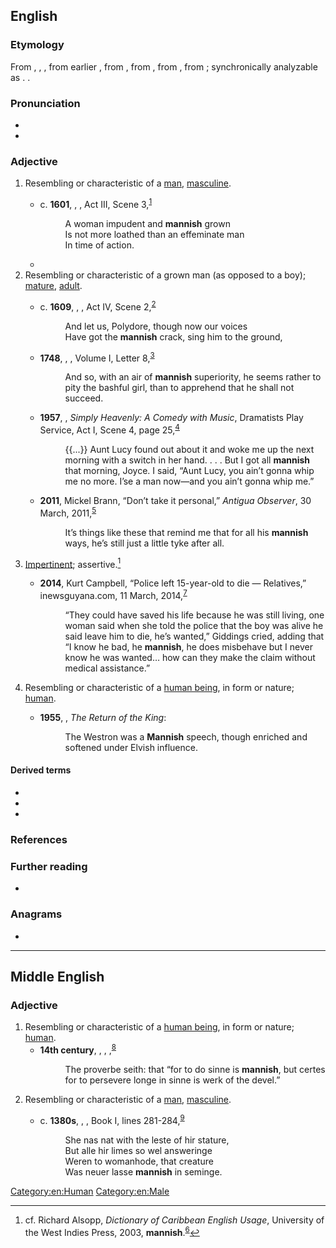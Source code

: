 ==English==

===Etymology===
From {{inh|en|enm|mannish}}, {{m|enm|mannisshe}}, {{m|enm|mannysh}}, from earlier {{m|enm|mennish|t=human", also "humanity, mankind}}, from {{inh|en|ang|mennisċ|t=human, natural, humane", also "mankind, human race}}, from {{inh|en|gem-pro|*manniskaz|t=human}}, from {{der|en|gem-pro|*mann-|t=man, human, person}}, from {{der|en|ine-pro|*man-|t=man}}; synchronically analyzable as {{suf|en|man|ish}}. {{doublet|en|mennish|mensk|mense|mensch}}.

===Pronunciation===
* {{IPA|en|/ˈmæn.ɪʃ/}}
* {{rhymes|en|ænɪʃ|s=2}}

===Adjective===
{{en-adj}}

# {{lb|en|of a woman}} Resembling or characteristic of a [[man]], [[masculine]]. {{defdate|from 16th c. (from 14th c. in Middle English)}}
#: {{syn|en|butch|masculine|unladylike}}
#* c. '''1601''', {{w|William Shakespeare}}, ''{{w|Troilus and Cressida}}'', Act III, Scene 3,<sup>[http://www.opensourceshakespeare.org/views/plays/play_view.php?WorkID=troilus&Scope=entire&pleasewait=1&msg=pl]</sup>
#*: A woman impudent and '''mannish''' grown
#*: Is not more loathed than an effeminate man
#*: In time of action.
#* {{quote-book|en|author=Radclyffe Hall|authorlink=Radclyffe Hall|chapter=7|title={{w|The Well of Loneliness}}|location=London|publisher={{w|Jonathan Cape}}|year=1928|oclc=5359892|location2=New York, N.Y.|publisher2=[[w:Pascal Covici|Covici Friede Publishers]]|year2=October 1932|section2=book 1, section 1|page2=68|pageurl2=https://archive.org/details/wellofloneliness00hall/page/68/mode/1up|oclc2=872643730|passage=She detested the look of herself in large goggles, detested being forced to tie on her hat, detested the heavy, '''mannish''' coat of rough tweed that Sir Philip insisted she must wear when motoring.}}
# Resembling or characteristic of a grown man (as opposed to a boy); [[mature]], [[adult]]. {{defdate|from 16th c.}}
#: {{syn|en|manly|grown up}}
#* c. '''1609''', {{w|William Shakespeare}}, ''{{w|Cymbeline}}'', Act IV, Scene 2,<sup>[http://www.opensourceshakespeare.org/views/plays/play_view.php?WorkID=cymbeline&Scope=entire&pleasewait=1&msg=pl]</sup>
#*: And let us, Polydore, though now our voices
#*: Have got the '''mannish''' crack, sing him to the ground,
#* '''1748''', {{w|Samuel Richardson}}, ''{{w|Clarissa}}'', Volume I, Letter 8,<sup>[http://www.gutenberg.org/files/9296/9296-h/9296-h.htm]</sup>
#*: And so, with an air of '''mannish''' superiority, he seems rather to pity the bashful girl, than to apprehend that he shall not succeed.
#* '''1957''', {{w|Langston Hughes}}, ''Simply Heavenly: A Comedy with Music'', Dramatists Play Service, Act I, Scene 4, page 25,<sup>[https://books.google.ca/books?id=K6yY9OCGE6oC&printsec=frontcover#v=onepage&q&f=false]</sup>
#*: {{...}} Aunt Lucy found out about it and woke me up the next morning with a switch in her hand. . . . But I got all '''mannish''' that morning, Joyce. I said, “Aunt Lucy, you ain’t gonna whip me no more. I’se a man now—and you ain’t gonna whip me.”
#* '''2011''', Mickel Brann, “Don’t take it personal,” ''Antigua Observer'', 30 March, 2011,<sup>[http://antiguaobserver.com/don%E2%80%99t-take-it-personal/]</sup>
#*: It’s things like these that remind me that for all his '''mannish''' ways, he’s still just a little tyke after all.
# {{lb|en|Caribbean|Guyana}} [[impertinent|Impertinent]]; assertive.<ref>cf. Richard Alsopp, ''Dictionary of Caribbean English Usage'', University of the West Indies Press, 2003, '''mannish'''.<sup>[https://books.google.ca/books?id=PmvSk13sIc0C&printsec=frontcover]</sup></ref> {{defdate|from 19th c.}}
#* '''2014''', Kurt Campbell, “Police left 15-year-old to die — Relatives,” inewsguyana.com, 11 March, 2014,<sup>[http://www.inewsguyana.com/police-left-15-year-old-to-die-relatives/]</sup>
#*: “They could have saved his life because he was still living, one woman said when she told the police that the boy was alive he said leave him to die, he’s wanted,” Giddings cried, adding that “I know he bad, he '''mannish''', he does misbehave but I never know he was wanted… how can they make the claim without medical assistance.”
# {{lb|en|archaic}} Resembling or characteristic of a [[human being]], in form or nature; [[human]]. {{defdate|from 16th c. (from 9th c. in Anglo-Saxon)}}
#* '''1955''', {{w|JRR Tolkien}}, ''The Return of the King'':
#*: The Westron was a '''Mannish''' speech, though enriched and softened under Elvish influence.

====Derived terms====
* {{l|en|mannishly}}
* {{l|en|mannishness}}
* {{l|en|mannish water}}

===References===
<references />

===Further reading===
* {{R:OneLook}}

===Anagrams===
* {{anagrams|en|a=ahimnns|Hinmans}}

[[Category:en:Human]]
[[Category:en:Male]]

----

==Middle English==

===Adjective===
{{head|enm|adjective}}

# Resembling or characteristic of a [[human being]], in form or nature; [[human]].
#* '''14th century''', {{w|Geoffrey Chaucer}}, ''{{w|Canterbury Tales}}'', {{w|The Tale of Melibee}},<sup>[http://www.gutenberg.org/files/22120/22120-h/22120-h.htm]</sup>
#*: The proverbe seith: that “for to do sinne is '''mannish''', but certes for to persevere longe in sinne is werk of the devel.”
# {{lb|enm|of a woman}} Resembling or characteristic of a [[man]], [[masculine]]. {{defdate|from 14th c.}}
#* c. '''1380s''', {{w|Geoffrey Chaucer}}, ''{{w|Troilus and Criseyde}}'', Book I, lines 281-284,<sup>[http://www.gutenberg.org/files/257/257-h/257-h.htm]</sup>
#*: She nas nat with the leste of hir stature,
#*: But alle hir limes so wel answeringe
#*: Weren to womanhode, that creature
#*: Was neuer lasse '''mannish''' in seminge.